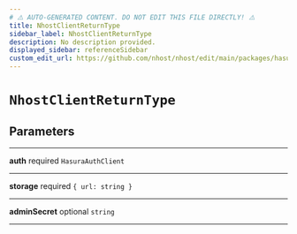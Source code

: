```yaml
---
# ⚠️ AUTO-GENERATED CONTENT. DO NOT EDIT THIS FILE DIRECTLY! ⚠️
title: NhostClientReturnType
sidebar_label: NhostClientReturnType
description: No description provided.
displayed_sidebar: referenceSidebar
custom_edit_url: https://github.com/nhost/nhost/edit/main/packages/hasura-storage-js/src/packages/hasura-storage-js/src/utils/types.ts#L4
---
```


# `NhostClientReturnType`

## Parameters

---

**<span className="parameter-name">auth</span>** <span className="optional-status">required</span> `HasuraAuthClient`

---

**<span className="parameter-name">storage</span>** <span className="optional-status">required</span> `{ url: string }`

---

**<span className="parameter-name">adminSecret</span>** <span className="optional-status">optional</span> `string`

---
